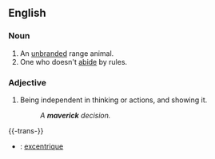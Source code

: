 ==English==
===Noun===
# An [[brand|unbrand]]ed range animal.
# One who doesn't [[abide]] by rules.

===Adjective===
#Being independent in thinking or actions, and showing it.
#: ''A '''maverick''' decision.''


{{-trans-}}

* {{fr}} : [[excentrique]]
